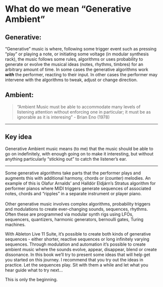 # What do we mean "Generative Ambient"

## Generative: {.unnumbered}

"Generative" music is where, following some trigger event such as pressing "play" or playing a note, or initiating some voltage (in modular synthesis rack), the music follows some rules, algorithms or uses probability to generate or evolve the musical ideas (notes, rhythms, timbres) for an arbitrary amount of time. In some cases the generative algorithms work ***with*** the performer, reacting to their input. In other cases the performer may intervene with the algorithms to tweak, adjust or change direction.

## Ambient: {.unnumbered}

> "Ambient Music must be able to accommodate many levels of listening attention without enforcing one in particular; it must be as ignorable as it is interesing" - Brian Eno (1978)

------------------------------------------------------------------------

## Key idea {.unnumbered}

Generative Ambient music means (to me) that the music should be able to go on indefinitely, with enough going on to make it interesting, but without anything particularly "sticking out" to catch the listener's ear.

------------------------------------------------------------------------

Some generative algorithms take parts that the performer plays and augments this with additional harmony, chords or (counter) melodies. An example of this is Olafur Arnalds' and Halldór Eldjárn's Stratus algorithm for performer pianos where MIDI triggers generate sequences of associated notes, chords and "ripples" in a separate instrument or player piano.\
\
Other generative music involves complex algorithms, probability triggers and modulations to create ever-changing sounds, sequences, rhythms. Often these are programmed via modular synth rigs using LFOs, sequencers, quantizers, harmonic generators, bernoulli gates, Turing machines.

With Ableton Live 11 Suite, it's possible to create both kinds of generative sequences - either shorter, reactive sequences or long infinitely varying sequences. Through modulation and automation it's possible to create ambient music where the sounds evolve, appear, disappear, blend or create dissonance. In this book we'll try to present some ideas that will help get you started on this journey. I recommend that you try out the ideas in practice. Let the sequences play. Sit with them a while and let what you hear guide what to try next...

This is only the beginning.
